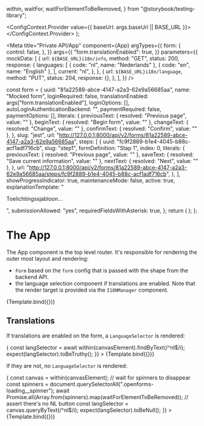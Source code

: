   within,
  waitFor,
  waitForElementToBeRemoved,
} from "@storybook/testing-library";



  <ConfigContext.Provider value={{ baseUrl: args.baseUrl || BASE_URL }}>
    <Story />
  </ConfigContext.Provider>
);

<Meta
  title="Private API/App"
  component={App}
  argTypes={{
    form: {
      control: false,
    },
  }}
  args={{
    "form.translationEnabled": true,
  }}
  parameters={{
    mockData: [
      {
        url: `${BASE_URL}i18n/info`,
        method: "GET",
        status: 200,
        response: {
          languages: [
            { code: "nl", name: "Nederlands" },
            { code: "en", name: "English" },
          ],
          current: "nl",
        },
      },
      {
        url: `${BASE_URL}i18n/language`,
        method: "PUT",
        status: 204,
        response: {},
      },
    ],
  }}
/>

  const form = {
    uuid: "81a22589-abce-4147-a2a3-62e9a56685aa",
    name: "Mocked form",
    loginRequired: false,
    translationEnabled: args["form.translationEnabled"],
    loginOptions: [],
    autoLoginAuthenticationBackend: "",
    paymentRequired: false,
    paymentOptions: [],
    literals: {
      previousText: { resolved: "Previous page", value: "" },
      beginText: { resolved: "Begin form", value: "" },
      changeText: { resolved: "Change", value: "" },
      confirmText: { resolved: "Confirm", value: "" },
    },
    slug: "jest",
    url: "http://127.0.0.1:8000/api/v2/forms/81a22589-abce-4147-a2a3-62e9a56685aa",
    steps: [
      {
        uuid: "fc9f2889-b1e4-4045-b88c-acf1adf716cb",
        slug: "step1",
        formDefinition: "Stap 1",
        index: 0,
        literals: {
          previousText: { resolved: "Previous page", value: "" },
          saveText: { resolved: "Save current information", value: "" },
          nextText: { resolved: "Next", value: "" },
        },
        url: "http://127.0.0.1:8000/api/v2/forms/81a22589-abce-4147-a2a3-62e9a56685aa/steps/fc9f2889-b1e4-4045-b88c-acf1adf716cb",
      },
    ],
    showProgressIndicator: true,
    maintenanceMode: false,
    active: true,
    explanationTemplate: "<p>Toelichtingssjabloon...</p>",
    submissionAllowed: "yes",
    requiredFieldsWithAsterisk: true,
  };
  return (
    <MemoryRouter>
      <App form={form} />
    </MemoryRouter>
  );
};

# The App

The App component is the top level router. It's responsible for rendering the
outer most layout and rendering:

- `Form` based on the `form` config that is passed with the shape from the
  backend API.
- the language selection component if translations are enabled. Note that the
  render target is provided via the `I18NManager` component.

<Canvas>
  <Story
    name="Default"
    decorators={[ConfigDecorator]}
    parameters={{
      docs: {
        source: {
          type: "dynamic",
          excludeDecorators: true,
        },
      },
    }}
    args={{
      baseUrl: process.env.REACT_APP_BASE_API_URL || BASE_URL,
    }}
  >
    {Template.bind({})}
  </Story>
</Canvas>

<ArgsTable of={App} />

## Translations

If translations are enabled on the form, a `LanguageSelector` is rendered:

<Canvas>
  <Story
    name="Translation Enabled"
    decorators={[ConfigDecorator]}
    parameters={{
      docs: {
        source: {
          type: "dynamic",
          excludeDecorators: true,
        },
      },
    }}
    args={{
      "form.translationEnabled": true,
      baseUrl: process.env.REACT_APP_BASE_API_URL || BASE_URL,
    }}
    play={async ({ args, canvasElement }) => {
      const langSelector = await within(canvasElement).findByText(/^nl$/i);
      expect(langSelector).toBeTruthy();
    }}
  >
    {Template.bind({})}
  </Story>
</Canvas>

If they are not, no `LanguageSelector` is rendered:

<Canvas>
  <Story
    name="Translation Disabled"
    args={{
      "form.translationEnabled": false,
    }}
    play={async ({ args, canvasElement }) => {
      const canvas = within(canvasElement);
      // wait for spinners to disappear
      const spinners = document.querySelectorAll(".openforms-loading__spinner");
      await Promise.all(Array.from(spinners).map(waitForElementToBeRemoved));
      // assert there's no NL button
      const langSelector = canvas.queryByText(/^nl$/i);
      expect(langSelector).toBeNull();
    }}
  >
    {Template.bind({})}
  </Story>
</Canvas>
